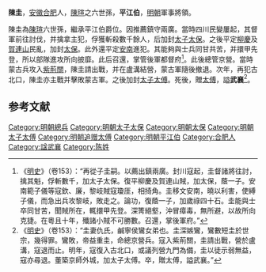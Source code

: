 '''陳圭'''，[[安徽|安徽]][[合肥县|合肥]]人，[[陳瑄|陳瑄]]之六世孫，'''平江伯'''，[[明朝|明朝]]軍事將領。

陳圭為[[陳瑄|陳瑄]]六世孫，繼承平江伯爵位。因推薦鎮守兩廣。當時四川民變屢起，其督軍前往討伐，并擒拿主犯，俘獲斬殺數千餘人，后加封[[太子太保|太子太保]]。之後平定[[柳慶|柳慶]]及[[賀連山|賀連山]]民亂，加封[[太保|太保]]。此外還平定[[越南|安南]]進犯。其能夠與士兵同甘共苦，并擐甲先登，所以部隊進攻所向披靡。此后召還，掌管後軍都督府<ref>《[[明史|明史]]》（卷153）：“再從子圭嗣。以薦出鎮兩廣。封川寇起，圭督諸將往討，擒其魁，俘斬數千，加太子太保。復平柳慶及賀連山賊，加太保，蔭一子。安南範子儀等寇欽、廉，黎岐賊寇瓊厓，相掎角。圭移文安南，曉以利害，使縛子儀，而急出兵攻黎岐，敗走之。論功，復蔭一子，加歲祿四十石。圭能與士卒同甘苦，聞賊所在，輒擐甲先登。深箐絕壑，沖冒瘴毒，無所避，以故所向克捷。在粵且十年，殲諸小賊不可勝數。召還，掌後軍府。”</ref>。此後總管京營。當時蒙古兵攻入[[紫荊關|紫荊關]]，陳圭請出戰，并在盧溝結營，蒙古軍隨後撤退。次年，再犯古北口，陳圭亦主戰并擊敗蒙古軍。之後加封[[太子太傅|太子太傅]]。死後，贈[[太傅|太傅]]，謚'''武襄'''<ref>《[[明史|明史]]》（卷153）：“圭妻仇氏，鹹寧侯鸞女弟也。圭深嫉鸞，鸞數短圭於世宗，幾得罪。鸞敗，帝益重圭，命總京營兵。寇入紫荊關，圭請出戰，營於盧溝，寇退而止。明年，寇復入古北口，或議列營九門為備，圭以徒示弱無益，寇亦尋退。董築京師外城，加太子太傅。卒，贈太傅，謚武襄。”</ref>。

==参考文献==
{{wikisource|明史/卷153}}
<div class="references-small">
<references />
</div>

[[Category:明朝總兵|Category:明朝總兵]]
[[Category:明朝太子太保|Category:明朝太子太保]]
[[Category:明朝太保|Category:明朝太保]]
[[Category:明朝太子太傅|Category:明朝太子太傅]]
[[Category:明朝追赠太傅|Category:明朝追赠太傅]]
[[Category:明朝平江伯|Category:明朝平江伯]]
[[Category:合肥人|Category:合肥人]]
[[Category:諡武襄|Category:諡武襄]]
[[Category:陈姓|Category:陈姓]]